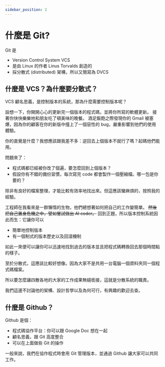 ```yaml
---
sidebar_position: 2
---
```


# 什麼是 Git?

Git 是

- Version Control System VCS
- 是由 Linux 的作者 Linus Torvalds 創造的
- 採分散式 (distributed) 架構，所以又簡寫為 DVCS

## 什麼是 VCS？為什麼要分散式？

VCS 顧名思義，是控制版本的系統，那為什麼需要控制版本呢？

設想一下，你開開心心的更新完一個版本的程式碼，並將你所寫的軟體更新。
接著你快快樂樂地和朋友吃了頓美味的晚餐。
酒足飯飽之際發現你的 Gmail 被塞爆，因為你的顧客在你的新版中撞上了一個惡性的 bug，嚴重影響到他們的使用體驗。

你的直覺是什麼？我想應該跟我差不多：逆回去上個版本不就行了嗎？起碼他們能用。

問題來了：

- 程式碼都已經被你改了個遍，要怎麼回到上個版本？
- 假設你有不錯的備份習慣，每次寫完 code 都會製作一個壓縮檔。哪一包是你要的？

除非有良好的檔案整理，才能比較有效率地找出來。但這應該蠻麻煩的，按照我的經驗。

工程師在我看來是一群懶惰的生物，他們總想著如何把自己的工作變簡單。
~~然後把自己置身危機之中，譬如嘗試做出 AI coder。~~
回到正題，所以版本控制系統因此而生：它讓你可以

- 簡單地控制版本
- 有一個制式的版本歷史以及回滾機制

如此一來便可以讓你可以迅速地找到過去的版本並且把程式碼轉換回去那個時間點的樣子。

至於分散式，這應該比較好想像。因為大家不是共用一台電腦一個資料夾同一個程式碼檔案。

所以要怎麼讓四散各地的大家的工作成果無縫銜接，這就是分散系統的職責。

我們這邊不討論他的架構、設計哲學以及為何可行，有興趣的歡迎去查。

## 什麼是 Github？

Github 是個：

- 程式碼協作平台：你可以跟 Google Doc 想在一起
- 顧名思義，跟 Git 高度整合
- 可以在上面做些 Git 的操作

一般來說，我們在協作程式時會用 Git 管理版本，並通過 Github 讓大家可以共同工作。

